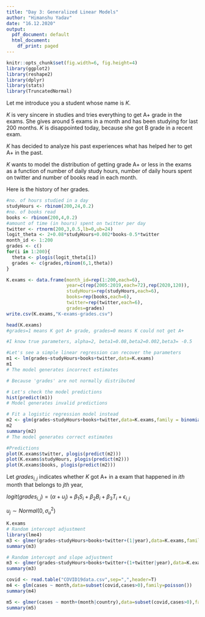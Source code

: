 ---
title: "Day 3: Generalized Linear Models"
author: "Himanshu Yadav"
date: "16.12.2020"
output:
  pdf_document: default
  html_document:
    df_print: paged
---

```{r include=FALSE}
knitr::opts_chunk$set(fig.width=6, fig.height=4)
library(ggplot2)
library(reshape2)
library(dplyr)
library(stats)
library(TruncatedNormal)
```

\large

\section{Probability distributions}

\section{Logistic regression model}

\textbf{Example. Modeling the chances of getting A+ grade in the exam}

Let me introduce you a student whose name is $K$.

$K$ is very sincere in studies and tries everything to get A+ grade in the exams. She gives around 5 exams in a month and has been studying for last 200 months. $K$ is disappointed today, because she got B grade in a recent exam.

$K$ has decided to analyze his past experiences what has helped her to get A+ in the past.

$K$ wants to model the distribution of getting grade A+ or less in the exams as a function of number of daily study hours, number of daily hours spent on twitter and number of books read in each month.

Here is the history of her grades.

```{r echo=FALSE}
#no. of hours studied in a day
studyHours <- rbinom(200,24,0.2)
#no. of books read
books <- rbinom(200,4,0.2)
#amount of time (in hours) spent on twitter per day
twitter <- rtnorm(200,3,0.5,lb=0,ub=24)
logit_theta <- 2+0.08*studyHours+0.002*books-0.5*twitter
month_id <- 1:200
grades <- c()
for(i in 1:200){
  theta <- plogis(logit_theta[i])
  grades <- c(grades,rbinom(6,1,theta))
}

K.exams <- data.frame(month_id=rep(1:200,each=6),
                      year=c(rep(2005:2019,each=72),rep(2020,120)),
                      studyHours=rep(studyHours,each=6),
                      books=rep(books,each=6),
                      twitter=rep(twitter,each=6),
                      grades=grades)
write.csv(K.exams,"K-exams-grades.csv")
```


```{r}
head(K.exams)
#grades=1 means K got A+ grade, grades=0 means K could not get A+

#I know true parameters, alpha=2, beta1=0.08,beta2=0.002,beta3= -0.5

#Let's see a simple linear regression can recover the parameters
m1 <- lm(grades~studyHours+books+twitter,data=K.exams)
m1
# The model generates incorrect estimates

# Because 'grades' are not normally distributed

# Let's check the model predictions
hist(predict(m1))
# Model generates invalid predictions

# Fit a logistic regression model instead
m2 <- glm(grades~studyHours+books+twitter,data=K.exams,family = binomial(link="logit"))
m2
summary(m2)
# The model generates correct estimates

#Predictions
plot(K.exams$twitter, plogis(predict(m2)))
plot(K.exams$studyHours, plogis(predict(m2)))
plot(K.exams$books, plogis(predict(m2)))
```


\section{Mixed-effect logistic regression}

Let $grades_{i,j}$ indicates whether $K$ got A+ in a exam that happened in $ith$ month that belongs to $jth$ year, 

$logit(grades_{i,j}) = (\alpha + u_j) + \beta_1 S_i + \beta_2 B_i +\beta_3 T_i +\epsilon_{i,j}$

$u_j \sim Normal(0,\sigma^2_u)$

```{r}
K.exams
# Random intercept adjustment
library(lme4)
m3 <- glmer(grades~studyHours+books+twitter+(1|year),data=K.exams,family = binomial(link="logit"))
summary(m3)

# Random intercept and slope adjustment
m3 <- glmer(grades~studyHours+books+twitter+(1+twitter|year),data=K.exams,family = binomial(link="logit"))
summary(m3)
```


\section{Poisson regression model}

```{r}
covid <- read.table("COVID19data.csv",sep=",",header=T)
m4 <- glm(cases ~ month,data=subset(covid,cases>0),family=poisson())
summary(m4)

m5 <- glmer(cases ~ month+(month|country),data=subset(covid,cases>0),family=poisson())
summary(m5)
```


\section{Mixed-effect poisson regression}

\section{Mixed-effect lognormal model}

